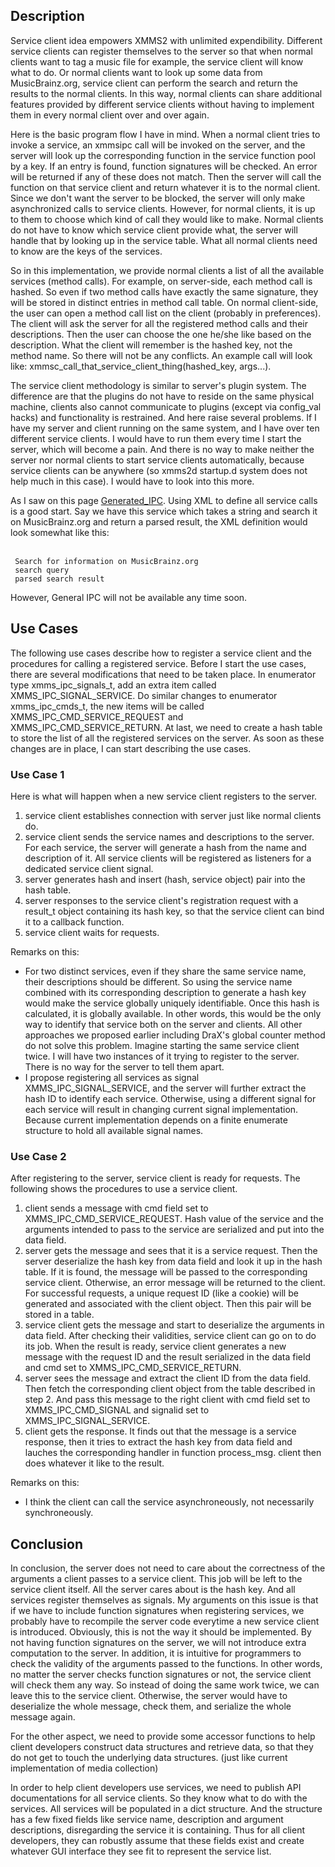 ==Description==
Service client idea empowers XMMS2 with unlimited expendibility. Different
service clients can register themselves to the server so that when normal
clients want to tag a music file for example, the service client will know what
to do. Or normal clients want to look up some data from MusicBrainz.org,
service client can perform the search and return the results to the normal
clients. In this way, normal clients can share additional features provided by
different service clients without having to implement them in every normal
client over and over again.

Here is the basic program flow I have in mind. When a normal client tries to
invoke a service, an xmmsipc call will be invoked on the server, and the server
will look up the corresponding function in the service function pool by a key.
If an entry is found, function signatures will be checked. An error will be
returned if any of these does not match. Then the server will call the function
on that service client and return whatever it is to the normal client. Since we
don't want the server to be blocked, the server will only make asynchronized
calls to service clients. However, for normal clients, it is up to them to
choose which kind of call they would like to make. Normal clients do not have
to know which service client provide what, the server will handle that by
looking up in the service table. What all normal clients need to know are the
keys of the services.

So in this implementation, we provide normal clients a list of all the available
services (method calls). For example, on server-side, each method call is
hashed. So even if two method calls have exactly the same signature, they will
be stored in distinct entries in method call table. On normal client-side, the
user can open a method call list on the client (probably in preferences). The
client will ask the server for all the registered method calls and their
descriptions. Then the user can choose the one he/she like based on the
description. What the client will remember is the hashed key, not the method
name. So there will not be any conflicts. An example call will look like:
xmmsc_call_that_service_client_thing(hashed_key, args...).

The service client methodology is similar to server's plugin system. The
difference are that the plugins do not have to reside on the same physical
machine, clients also cannot communicate to plugins (except via config_val
hacks) and functionality is restrained. And here raise several problems. If I
have my server and client running on the same system, and I have over ten
different service clients. I would have to run them every time I start the
server, which will become a pain. And there is no way to make neither the server
nor normal clients to start service clients automatically, because service
clients can be anywhere (so xmms2d startup.d system does not help much in this
case). I would have to look into this more.

As I saw on this page [[Generated_IPC]]. Using
XML to define all service calls is a good start. Say we have this service which
takes a string and search it on MusicBrainz.org and return a parsed result, the
XML definition would look somewhat like this:

 <method name="musicbrainz_search">
  <doc>Search for information on MusicBrainz.org</doc>
  <arg><GString /><doc>search query</doc></arg>
  <return><GString /><doc>parsed search result</doc></arg>
 </method>

However, General IPC will not be available any time soon.

==Use Cases==
The following use cases describe how to register a service client and the
procedures for calling a registered service. Before I start the use cases,
there are several modifications that need to be taken place. In enumerator type
xmms_ipc_signals_t, add an extra item called XMMS_IPC_SIGNAL_SERVICE. Do
similar changes to enumerator xmms_ipc_cmds_t, the new items will be called
XMMS_IPC_CMD_SERVICE_REQUEST and XMMS_IPC_CMD_SERVICE_RETURN. At last, we need
to create a hash table to store the list of all the registered services on the
server. As soon as these changes are in place, I can start describing the use
cases.

===Use Case 1===
Here is what will happen when a new service client registers to the server.
# service client establishes connection with server just like normal clients do.
# service client sends the service names and descriptions to the server. For each service, the server will generate a hash from the name and description of it. All service clients will be registered as listeners for a dedicated service client signal.
# server generates hash and insert (hash, service object) pair into the hash table.
# server responses to the service client's registration request with a result_t object containing its hash key, so that the service client can bind it to a callback function.
# service client waits for requests.

Remarks on this:
* For two distinct services, even if they share the same service name, their descriptions should be different. So using the service name combined with its corresponding description to generate a hash key would make the service globally uniquely identifiable. Once this hash is calculated, it is globally available. In other words, this would be the only way to identify that service both on the server and clients. All other approaches we proposed  earlier including DraX's global counter method do not solve this problem. Imagine starting the same service client twice. I will have two instances of it trying to register to the server. There is no way for the server to tell them apart.
* I propose registering all services as signal XMMS_IPC_SIGNAL_SERVICE, and the server will further extract the hash ID to identify each service. Otherwise, using a different signal for each service will result in changing current signal implementation. Because current implementation depends on a finite enumerate structure to hold all available signal names.

===Use Case 2===
After registering to the server, service client is ready for requests. The following shows the procedures to use a service client.
# client sends a message with cmd field set to XMMS_IPC_CMD_SERVICE_REQUEST.  Hash value of the service and the arguments intended to pass to the service are serialized and put into the data field.
# server gets the message and sees that it is a service request. Then the server deserialize the hash key from data field and look it up in the hash table. If it is found, the message will be passed to the corresponding service client. Otherwise, an error message will be returned to the client.  For successful requests, a unique request ID (like a cookie) will be generated and associated with the client object. Then this pair will be stored in a table.
# service client gets the message and start to deserialize the arguments in data field. After checking their validities, service client can go on to do its job. When the result is ready, service client generates a new message with the request ID and the result serialized in the data field and cmd set to XMMS_IPC_CMD_SERVICE_RETURN.
# server sees the message and extract the client ID from the data field. Then fetch the corresponding client object from the table described in step 2. And pass this message to the right client with cmd field set to XMMS_IPC_CMD_SIGNAL and signalid set to XMMS_IPC_SIGNAL_SERVICE.
# client gets the response. It finds out that the message is a service response, then it tries to extract the hash key from data field and lauches the corresponding handler in function process_msg. client then does whatever it like to the result.

Remarks on this:

* I think the client can call the service asynchroneously, not necessarily synchroneously.

==Conclusion==
In conclusion, the server does not need to care about the correctness of the arguments a client passes to a service client. This job will be left to the service client itself. All the server cares about is the hash key. And all
services register themselves as signals. My arguments on this issue is that if we have to include function signatures when registering services, we probably have to recompile the server code everytime a new service client is introduced.  Obviously, this is not the way it should be implemented. By not having function signatures on the server, we will not introduce extra computation to the server.  In addition, it is intuitive for programmers to check the validity of the arguments passed to the functions. In other words, no matter the server checks
function signatures or not, the service client will check them any way. So instead of doing the same work twice, we can leave this to the service client.  Otherwise, the server would have to deserialize the whole message, check them, and serialize the whole message again.

For the other aspect, we need to provide some accessor functions to help client
developers construct data structures and retrieve data, so that they do not
get to touch the underlying data structures. (just like current implementation
of media collection)

In order to help client developers use services, we need to publish API
documentations for all service clients. So they know what to do with the
services. All services will be populated in a dict structure. And the
structure has a few fixed fields like service name, description and argument
descriptions, disregarding the service it is containing. Thus for all client
developers, they can robustly assume that these fields exist and create whatever
GUI interface they see fit to represent the service list.